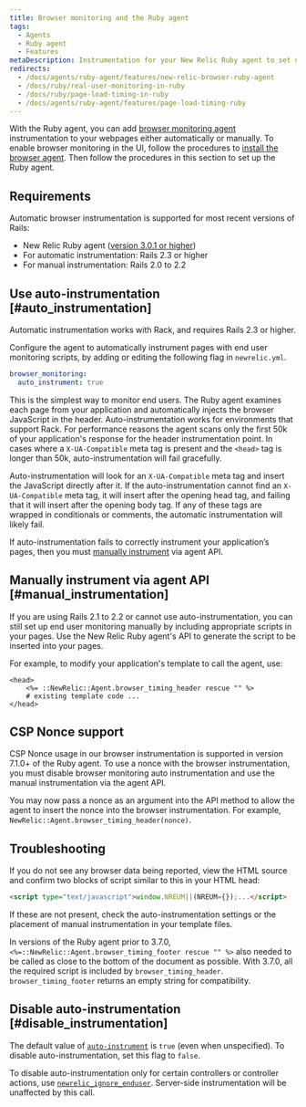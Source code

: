 ```yaml
---
title: Browser monitoring and the Ruby agent
tags:
  - Agents
  - Ruby agent
  - Features
metaDescription: Instrumentation for your New Relic Ruby agent to set up New Relic browser monitoring.
redirects:
  - /docs/agents/ruby-agent/features/new-relic-browser-ruby-agent
  - /docs/ruby/real-user-monitoring-in-ruby
  - /docs/ruby/page-load-timing-in-ruby
  - /docs/agents/ruby-agent/features/page-load-timing-ruby
---
```


With the Ruby agent, you can add [browser monitoring agent](/docs/browser/new-relic-browser/getting-started/introduction-new-relic-browser) instrumentation to your webpages either automatically or manually. To enable browser monitoring in the UI, follow the procedures to [install the browser agent](/docs/browser/new-relic-browser/installation/install-new-relic-browser-agent). Then follow the procedures in this section to set up the Ruby agent.

## Requirements

Automatic browser instrumentation is supported for most recent versions of Rails:

* New Relic Ruby agent ([version 3.0.1 or higher](/docs/release-notes/agent-release-notes/ruby-release-notes))
* For automatic instrumentation: Rails 2.3 or higher
* For manual instrumentation: Rails 2.0 to 2.2

## Use auto-instrumentation [#auto_instrumentation]

Automatic instrumentation works with Rack, and requires Rails 2.3 or higher.

Configure the agent to automatically instrument pages with end user monitoring scripts, by adding or editing the following flag in `newrelic.yml`.

```yaml
browser_monitoring:
  auto_instrument: true
```

This is the simplest way to monitor end users. The Ruby agent examines each page from your application and automatically injects the browser JavaScript in the header. Auto-instrumentation works for environments that support Rack. For performance reasons the agent scans only the first 50k of your application's response for the header instrumentation point. In cases where a `X-UA-Compatible` meta tag is present and the `<head>` tag is longer than 50k, auto-instrumentation will fail gracefully.

Auto-instrumentation will look for an `X-UA-Compatible` meta tag and insert the JavaScript directly after it. If the auto-instrumentation cannot find an `X-UA-Compatible` meta tag, it will insert after the opening head tag, and failing that it will insert after the opening body tag. If any of these tags are wrapped in conditionals or comments, the automatic instrumentation will likely fail.

If auto-instrumentation fails to correctly instrument your application’s pages, then you must [manually instrument](#manual_instrumentation) via agent API.

## Manually instrument via agent API [#manual_instrumentation]

If you are using Rails 2.1 to 2.2 or cannot use auto-instrumentation, you can still set up end user monitoring manually by including appropriate scripts in your pages. Use the New Relic Ruby agent's API to generate the script to be inserted into your pages.

For example, to modify your application's template to call the agent, use:

```erb
<head>
    <%= ::NewRelic::Agent.browser_timing_header rescue "" %>
    # existing template code ...
</head>
```

## CSP Nonce support

CSP Nonce usage in our browser instrumentation is supported in version 7.1.0+ of the Ruby agent. To use a nonce with the browser instrumentation, you must disable browser monitoring auto instrumentation and use the manual instrumentation via the agent API.

You may now pass a nonce as an argument into the API method to allow the agent to insert the nonce into the browser instrumentation. For example, `NewRelic::Agent.browser_timing_header(nonce)`.

## Troubleshooting

If you do not see any browser data being reported, view the HTML source and confirm two blocks of script similar to this in your HTML head:

```html
<script type="text/javascript">window.NREUM||(NREUM={});...</script>
```

If these are not present, check the auto-instrumentation settings or the placement of manual instrumentation in your template files.

In versions of the Ruby agent prior to 3.7.0, `<%=::NewRelic::Agent.browser_timing_footer rescue "" %>` also needed to be called as close to the bottom of the document as possible. With 3.7.0, all the required script is included by `browser_timing_header`. `browser_timing_footer` returns an empty string for compatibility.

## Disable auto-instrumentation [#disable_instrumentation]

The default value of [`auto-instrument`](/docs/agents/ruby-agent/configuration/ruby-agent-configuration#browser_monitoring) is `true` (even when unspecified). To disable auto-instrumentation, set this flag to `false`.

To disable auto-instrumentation only for certain controllers or controller actions, use [`newrelic_ignore_enduser`](/docs/agents/ruby-agent/installation-configuration/ignoring-specific-transactions#page-load-timing-rum). Server-side instrumentation will be unaffected by this call.
